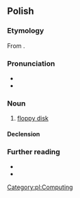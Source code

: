 ==Polish==
{{wp|lang=pl}}

===Etymology===
From {{suffix|pl|{{bor|pl|en|diskette}}|ka}}.

===Pronunciation===
* {{pl-IPA}}
* {{audio|pl|Pl-dyskietka.ogg|Audio}}

===Noun===
{{pl-noun|f}}

# [[floppy disk]]

====Declension====
{{pl-decl-noun-f}}

===Further reading===
* {{R:pl:WSJP}}
* {{R:PWN}}

[[Category:pl:Computing]]